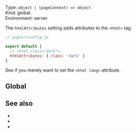 

Type: `object | (pageContext) => object`  
Kind: global.  
Environment: server.

<ImplementedBy noCustomGuide />

The `htmlAttributes` setting adds attributes to the `<html>` tag.

```js
// pages/+config.js

export default {
  // <html class="dark">
  htmlAttributes: { class: 'dark' }
}
```

See <Link href="/lang" /> if you merely want to set the `<html lang>` attribute.


## Global

<GlobalNote />


## See also

- <Link href="/lang" />
- <Link href="/head-tags" />
- <Link href="/settings#html" doNotInferSectionTitle />
